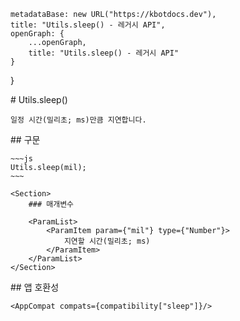 
    metadataBase: new URL("https://kbotdocs.dev"),
    title: "Utils.sleep() - 레거시 API",
    openGraph: {
        ...openGraph,
        title: "Utils.sleep() - 레거시 API"
    }
}

<Section>
    # Utils.sleep()

    일정 시간(밀리초; ms)만큼 지연합니다.
</Section>
<Section>
    ## 구문

    ~~~js
    Utils.sleep(mil);
    ~~~

    <Section>
        ### 매개변수

        <ParamList>
            <ParamItem param={"mil"} type={"Number"}>
                지연할 시간(밀리초; ms)
            </ParamItem>
        </ParamList>
    </Section>
</Section>
<Section>
    ## 앱 호환성

    <AppCompat compats={compatibility["sleep"]}/>
</Section>